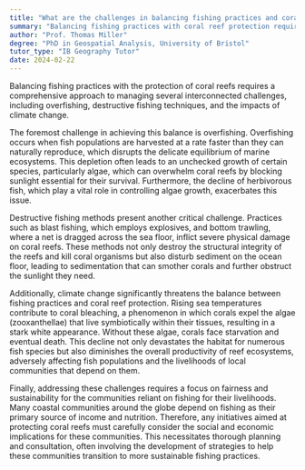 ```yaml
---
title: "What are the challenges in balancing fishing practices and coral reef protection?"
summary: "Balancing fishing practices with coral reef protection requires addressing overfishing, harmful fishing methods, and the effects of climate change to ensure sustainable marine ecosystems."
author: "Prof. Thomas Miller"
degree: "PhD in Geospatial Analysis, University of Bristol"
tutor_type: "IB Geography Tutor"
date: 2024-02-22
---
```


Balancing fishing practices with the protection of coral reefs requires a comprehensive approach to managing several interconnected challenges, including overfishing, destructive fishing techniques, and the impacts of climate change.

The foremost challenge in achieving this balance is overfishing. Overfishing occurs when fish populations are harvested at a rate faster than they can naturally reproduce, which disrupts the delicate equilibrium of marine ecosystems. This depletion often leads to an unchecked growth of certain species, particularly algae, which can overwhelm coral reefs by blocking sunlight essential for their survival. Furthermore, the decline of herbivorous fish, which play a vital role in controlling algae growth, exacerbates this issue.

Destructive fishing methods present another critical challenge. Practices such as blast fishing, which employs explosives, and bottom trawling, where a net is dragged across the sea floor, inflict severe physical damage on coral reefs. These methods not only destroy the structural integrity of the reefs and kill coral organisms but also disturb sediment on the ocean floor, leading to sedimentation that can smother corals and further obstruct the sunlight they need.

Additionally, climate change significantly threatens the balance between fishing practices and coral reef protection. Rising sea temperatures contribute to coral bleaching, a phenomenon in which corals expel the algae (zooxanthellae) that live symbiotically within their tissues, resulting in a stark white appearance. Without these algae, corals face starvation and eventual death. This decline not only devastates the habitat for numerous fish species but also diminishes the overall productivity of reef ecosystems, adversely affecting fish populations and the livelihoods of local communities that depend on them.

Finally, addressing these challenges requires a focus on fairness and sustainability for the communities reliant on fishing for their livelihoods. Many coastal communities around the globe depend on fishing as their primary source of income and nutrition. Therefore, any initiatives aimed at protecting coral reefs must carefully consider the social and economic implications for these communities. This necessitates thorough planning and consultation, often involving the development of strategies to help these communities transition to more sustainable fishing practices.
    